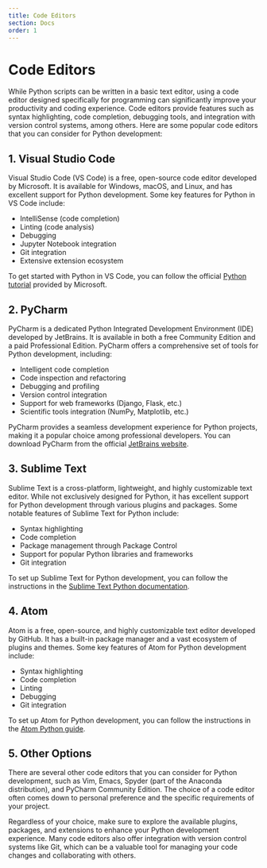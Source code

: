 ```yaml
---
title: Code Editors
section: Docs
order: 1
---
```


# Code Editors

While Python scripts can be written in a basic text editor, using a code editor designed specifically for programming can significantly improve your productivity and coding experience. Code editors provide features such as syntax highlighting, code completion, debugging tools, and integration with version control systems, among others. Here are some popular code editors that you can consider for Python development:

## 1. Visual Studio Code

Visual Studio Code (VS Code) is a free, open-source code editor developed by Microsoft. It is available for Windows, macOS, and Linux, and has excellent support for Python development. Some key features for Python in VS Code include:

- IntelliSense (code completion)
- Linting (code analysis)
- Debugging
- Jupyter Notebook integration
- Git integration
- Extensive extension ecosystem

To get started with Python in VS Code, you can follow the official [Python tutorial](https://code.visualstudio.com/docs/python/python-tutorial) provided by Microsoft.

## 2. PyCharm

PyCharm is a dedicated Python Integrated Development Environment (IDE) developed by JetBrains. It is available in both a free Community Edition and a paid Professional Edition. PyCharm offers a comprehensive set of tools for Python development, including:

- Intelligent code completion
- Code inspection and refactoring
- Debugging and profiling
- Version control integration
- Support for web frameworks (Django, Flask, etc.)
- Scientific tools integration (NumPy, Matplotlib, etc.)

PyCharm provides a seamless development experience for Python projects, making it a popular choice among professional developers. You can download PyCharm from the official [JetBrains website](https://www.jetbrains.com/pycharm/).

## 3. Sublime Text

Sublime Text is a cross-platform, lightweight, and highly customizable text editor. While not exclusively designed for Python, it has excellent support for Python development through various plugins and packages. Some notable features of Sublime Text for Python include:

- Syntax highlighting
- Code completion
- Package management through Package Control
- Support for popular Python libraries and frameworks
- Git integration

To set up Sublime Text for Python development, you can follow the instructions in the [Sublime Text Python documentation](https://sublime-text-unofficial-documentation.readthedocs.io/en/latest/code_editing/python.html).

## 4. Atom

Atom is a free, open-source, and highly customizable text editor developed by GitHub. It has a built-in package manager and a vast ecosystem of plugins and themes. Some key features of Atom for Python development include:

- Syntax highlighting
- Code completion
- Linting
- Debugging
- Git integration

To set up Atom for Python development, you can follow the instructions in the [Atom Python guide](https://flight-manual.atom.io/python/).

## 5. Other Options

There are several other code editors that you can consider for Python development, such as Vim, Emacs, Spyder (part of the Anaconda distribution), and PyCharm Community Edition. The choice of a code editor often comes down to personal preference and the specific requirements of your project.

Regardless of your choice, make sure to explore the available plugins, packages, and extensions to enhance your Python development experience. Many code editors also offer integration with version control systems like Git, which can be a valuable tool for managing your code changes and collaborating with others.